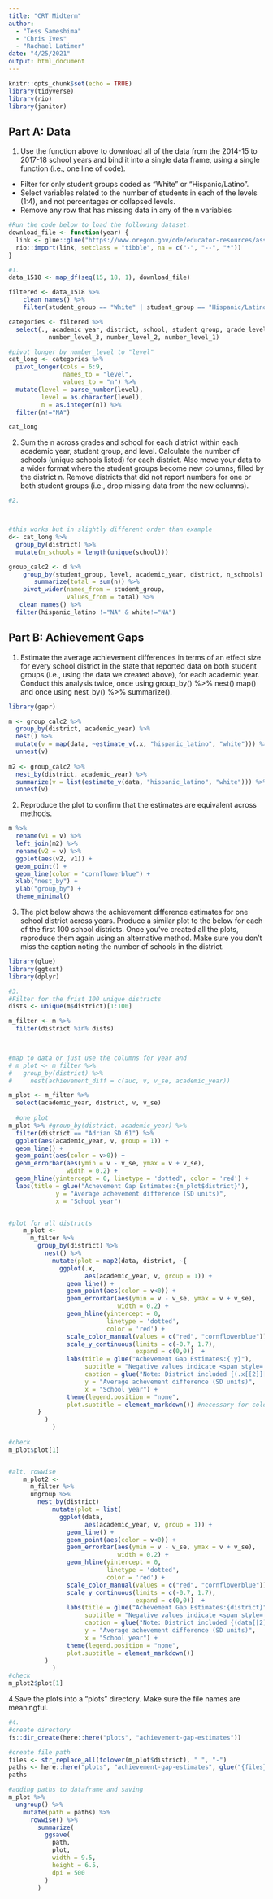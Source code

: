 ```yaml
---
title: "CRT Midterm"
author:   
  - "Tess Sameshima"
  - "Chris Ives"
  - "Rachael Latimer"
date: "4/25/2021"
output: html_document
---
```


```r
knitr::opts_chunk$set(echo = TRUE)
library(tidyverse)
library(rio)
library(janitor)
```

## Part A: Data
1. Use the function above to download all of the data from the 2014-15 to 2017-18 school years and bind it into a single data frame, using a single function (i.e., one line of code). 
- Filter for only student groups coded as "White" or "Hispanic/Latino".
- Select variables related to the number of students in each of the levels (1:4), and not percentages or collapsed levels.
- Remove any row that has missing data in any of the n variables
```r

#Run the code below to load the following dataset.
download_file <- function(year) {
  link <- glue::glue("https://www.oregon.gov/ode/educator-resources/assessment/TestResults20{year}/pagr_schools_ela_raceethnicity_{year-1}{year}.xlsx")
  rio::import(link, setclass = "tibble", na = c("-", "--", "*"))
}

#1.
data_1518 <- map_df(seq(15, 18, 1), download_file) 

filtered <- data_1518 %>% 
    clean_names() %>% 
    filter(student_group == "White" | student_group == "Hispanic/Latino")

categories <- filtered %>% 
  select(., academic_year, district, school, student_group, grade_level, number_level_4, 
           number_level_3, number_level_2, number_level_1)

#pivot longer by number_level to "level" 
cat_long <- categories %>%
  pivot_longer(cols = 6:9,
               names_to = "level",
               values_to = "n") %>% 
  mutate(level = parse_number(level),
         level = as.character(level),
         n = as.integer(n)) %>% 
  filter(n!="NA")

cat_long
```

2. Sum the n across grades and school for each district within each academic year, student group, and level. Calculate the number of schools (unique schools listed) for each district. Also move your data to a wider format where the student groups become new columns, filled by the district n. Remove districts that did not report numbers for one or both student groups (i.e., drop missing data from the new columns). 
```r

#2.



#this works but in slightly different order than example
d<- cat_long %>% 
  group_by(district) %>% 
  mutate(n_schools = length(unique(school)))

group_calc2 <- d %>% 
    group_by(student_group, level, academic_year, district, n_schools) %>%
       summarize(total = sum(n)) %>% 
    pivot_wider(names_from = student_group, 
                values_from = total) %>% 
   clean_names() %>% 
  filter(hispanic_latino !="NA" & white!="NA")

```

## Part B: Achievement Gaps
1. Estimate the average achievement differences in terms of an effect size for every school district in the state that reported data on both student groups (i.e., using the data we created above), for each academic year. Conduct this analysis twice, once using group_by() %>% nest() map() and once using nest_by() %>% summarize().
```r
library(gapr)

m <- group_calc2 %>% 
  group_by(district, academic_year) %>%
  nest() %>% 
  mutate(v = map(data, ~estimate_v(.x, "hispanic_latino", "white"))) %>% 
  unnest(v)
         
m2 <- group_calc2 %>% 
  nest_by(district, academic_year) %>%
  summarize(v = list(estimate_v(data, "hispanic_latino", "white"))) %>% 
  unnest(v)

```

2. Reproduce the plot to confirm that the estimates are equivalent across methods.
```r

m %>%  
  rename(v1 = v) %>% 
  left_join(m2) %>% 
  rename(v2 = v) %>% 
  ggplot(aes(v2, v1)) +
  geom_point() +
  geom_line(color = "cornflowerblue") +
  xlab("nest_by") + 
  ylab("group_by") +
  theme_minimal()

```


3. The plot below shows the achievement difference estimates for one school district across years. Produce a similar plot to the below for each of the first 100 school districts. Once you’ve created all the plots, reproduce them again using an alternative method. Make sure you don’t miss the caption noting the number of schools in the district.

```r
library(glue)
library(ggtext)
library(dplyr)

#3.
#Filter for the frist 100 unique districts
dists <- unique(m$district)[1:100]

m_filter <- m %>% 
  filter(district %in% dists) 
   


#map to data or just use the columns for year and 
# m_plot <- m_filter %>% 
#   group_by(district) %>% 
#     nest(achievement_diff = c(auc, v, v_se, academic_year))

m_plot <- m_filter %>% 
  select(academic_year, district, v, v_se)
  
  #one plot
m_plot %>% #group_by(district, academic_year) %>% 
  filter(district == "Adrian SD 61") %>% 
  ggplot(aes(academic_year, v, group = 1)) +
  geom_line() +
  geom_point(aes(color = v>0)) +
  geom_errorbar(aes(ymin = v - v_se, ymax = v + v_se), 
                width = 0.2) +
  geom_hline(yintercept = 0, linetype = 'dotted', color = 'red') +
  labs(title = glue("Achevement Gap Estimates:{m_plot$district}"),
             y = "Average achevement difference (SD units)",
             x = "School year")


#plot for all districts
    m_plot <- 
      m_filter %>% 
        group_by(district) %>% 
          nest() %>% 
            mutate(plot = map2(data, district, ~{
              ggplot(.x,
                     aes(academic_year, v, group = 1)) +
                geom_line() +
                geom_point(aes(color = v<0)) +
                geom_errorbar(aes(ymin = v - v_se, ymax = v + v_se), 
                              width = 0.2) +
                geom_hline(yintercept = 0, 
                           linetype = 'dotted', 
                           color = 'red') +
                scale_color_manual(values = c("red", "cornflowerblue")) +
                scale_y_continuous(limits = c(-0.7, 1.7),
                                   expand = c(0,0))  +
                labs(title = glue("Achevement Gap Estimates:{.y}"),
                     subtitle = "Negative values indicate <span style='color:red;'>White</span> students have higher average achivement <br>Positive values indicate <span style='color:cornflowerblue;'>Hispanic/Latino</span> students have higher average acheivment", #<br> for element_markdown 
                     caption = glue("Note: District included {(.x[[2]][[1]])[[2]][[1]]} schools"),
                     y = "Average achevement difference (SD units)",
                     x = "School year") +
                theme(legend.position = "none",
                plot.subtitle = element_markdown()) #necessary for colored lable characters
        }
          )
            )
      
#check
m_plot$plot[1]      


#alt, rowwise
    m_plot2 <- 
      m_filter %>% 
      ungroup %>% 
        nest_by(district)
            mutate(plot = list(
              ggplot(data,
                     aes(academic_year, v, group = 1)) +
                geom_line() +
                geom_point(aes(color = v<0)) +
                geom_errorbar(aes(ymin = v - v_se, ymax = v + v_se), 
                              width = 0.2) +
                geom_hline(yintercept = 0, 
                           linetype = 'dotted', 
                           color = 'red') +
                scale_color_manual(values = c("red", "cornflowerblue")) +
                scale_y_continuous(limits = c(-0.7, 1.7),
                                   expand = c(0,0))  +
                labs(title = glue("Achevement Gap Estimates:{district}"),
                     subtitle = "Negative values indicate <span style='color:red;'>White</span> students have higher average achivement <br>Positive values indicate <span style='color:cornflowerblue;'>Hispanic/Latino</span> students have higher average acheivment", #<br> for element markdown 
                     caption = glue("Note: District included {(data[[2]][[1]])[[2]][[1]]} schools"),
                     y = "Average achevement difference (SD units)",
                     x = "School year") +
                theme(legend.position = "none",
                plot.subtitle = element_markdown())
          )
            )
#check
m_plot2$plot[1]


```

4.Save the plots into a “plots” directory. Make sure the file names are meaningful.
```r

#4.
#create directory
fs::dir_create(here::here("plots", "achievement-gap-estimates"))

#create file path
files <- str_replace_all(tolower(m_plot$district), " ", "-")
paths <- here::here("plots", "achievement-gap-estimates", glue("{files}.png"))
paths

#adding paths to dataframe and saving
m_plot %>% 
  ungroup() %>%
    mutate(path = paths) %>% 
      rowwise() %>%
        summarize(
          ggsave(
            path, 
            plot, 
            width = 9.5, 
            height = 6.5,
            dpi = 500
          )
        )


```